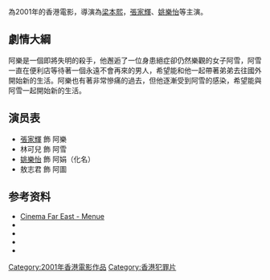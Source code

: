 {{Infobox Film
| name = 殺手假期
| original_name = ''{{lang|en|Day Off}}''
| cn_name = 
| hk_name = 
| tw_name = 
| caption = 
| director = [[梁本熙|梁本熙]]
| producer = 梁本熙
| producer_2 = 陳建平、李和平
| writer = 梁本熙
| starring = [[張家輝|張家輝]]<br />林可兒<br />[[姚樂怡|姚樂怡]]
| music = [[韋啟良|韋啟良]] 
| cinematography = [[柯星沛|柯星沛]]
| editing = 梁本熙 
| production_company = 二合電影公司<br />勇將有限公司<br />地下映室(摄制)  
| released = {{HK}}：{{film date|2001|5|3}}
| runtime = 98 分钟
| gross = HK $61,290.00
| country = {{香港電影產地}}
| language = 粵語
| imdb_id = tt0321942
}}

{{engname|《殺手假期》|''Day off''}}為2001年的香港電影，導演為[[梁本熙|梁本熙]]，[[張家輝|張家輝]]、[[姚樂怡|姚樂怡]]等主演。

== 劇情大綱 ==
阿樂是一個即將失明的殺手，他邂逅了一位身患絕症卻仍然樂觀的女子阿雪，阿雪一直在便利店等待著一個永遠不會再來的男人，希望能和他一起帶著弟弟去往國外開始新的生活。阿樂也有著非常慘痛的過去，但他逐漸受到阿雪的感染，希望能與阿雪一起開始新的生活。


== 演员表 ==
* [[張家輝|張家輝]] 飾 阿樂
* 林可兒 飾 阿雪
* [[姚樂怡|姚樂怡]] 飾 阿娟（化名）
* 敖志君 飾 阿圖


== 参考资料 ==
* [http://www.cinemafareast.de/main.htm?/filme_d/day_off.htm Cinema Far East - Menue] {{Wayback|url=http://www.cinemafareast.de/main.htm?%2Ffilme_d%2Fday_off.htm |date=20140112180149 }}
*{{hkmdb title|9157}}
*{{Mtime|23769}}
*{{douban}}
*{{imdb title|0321942}}

{{張家輝}}
[[Category:2001年香港電影作品|Category:2001年香港電影作品]]
[[Category:香港犯罪片|Category:香港犯罪片]]